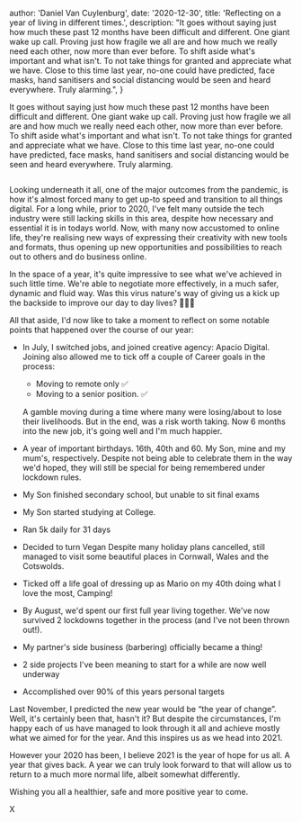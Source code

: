 
  author: 'Daniel Van Cuylenburg',
  date: '2020-12-30',
  title: 'Reflecting on a year of living in different times.',
  description:
    "It goes without saying just how much these past 12 months have been difficult and different. One giant wake up call. Proving just how fragile we all are and how much we really need each other, now more than ever before. To shift aside what's important and what isn't. To not take things for granted and appreciate what we have. Close to this time last year, no-one could have predicted, face masks, hand sanitisers and social distancing would be seen and heard everywhere. Truly alarming.",
}


It goes without saying just how much these past 12 months have been difficult and different. One giant wake up call. Proving just how fragile we all are and how much we really need each other, now more than ever before. To shift aside what's important and what isn't. To not take things for granted and appreciate what we have. Close to this time last year, no-one could have predicted, face masks, hand sanitisers and social distancing would be seen and heard everywhere. Truly alarming.

<Image src={one} alt="" />

Looking underneath it all, one of the major outcomes from the pandemic, is how it's almost forced many to get up-to speed and transition to all things digital.
For a long while, prior to 2020, I've felt many outside the tech industry were still lacking skills in this area, despite how necessary and essential it is in todays world.
Now, with many now accustomed to online life, they're realising new ways of expressing their creativity with new tools and formats, thus opening up new opportunities and possibilities to reach out to others and do business online.

In the space of a year, it's quite impressive to see what we've achieved in such little time. We're able to negotiate more effectively, in a much safer, dynamic and fluid way. Was this virus nature's way of giving us a kick up the backside to improve our day to day lives? 🤷🏼‍♂️

All that aside, I'd now like to take a moment to reflect on some notable points that happened over the course of our year:

- In July, I switched jobs, and joined creative agency: Apacio Digital.
  Joining also allowed me to tick off a couple of Career goals in the process:

  - Moving to remote only ✅
  - Moving to a senior position. ✅

  A gamble moving during a time where many were losing/about to lose their livelihoods. But in the end, was a risk worth taking. Now 6 months into the new job, it's going well and I'm much happier.

- A year of important birthdays. 16th, 40th and 60. My Son, mine and my mum's, respectively. Despite not being able to celebrate them in the way we'd hoped, they will still be special for being remembered under lockdown rules.
- My Son finished secondary school, but unable to sit final exams
- My Son started studying at College.
- Ran 5k daily for 31 days
- Decided to turn Vegan
  Despite many holiday plans cancelled, still managed to visit some beautiful places in Cornwall, Wales and the Cotswolds.
- Ticked off a life goal of dressing up as Mario on my 40th doing what I love the most, Camping!
- By August, we'd spent our first full year living together. We've now survived 2 lockdowns together in the process (and I've not been thrown out!).
- My partner's side business (barbering) officially became a thing!
- 2 side projects I've been meaning to start for a while are now well underway
- Accomplished over 90% of this years personal targets

Last November, I predicted the new year would be “the year of change”. Well, it's certainly been that, hasn't it? But despite the circumstances, I'm happy each of us have managed to look through it all and achieve mostly what we aimed for for the year. And this inspires us as we head into 2021.

However your 2020 has been, I believe 2021 is the year of hope for us all. A year that gives back. A year we can truly look forward to that will allow us to return to a much more normal life, albeit somewhat differently.

Wishing you all a healthier, safe and more positive year to come.

X
